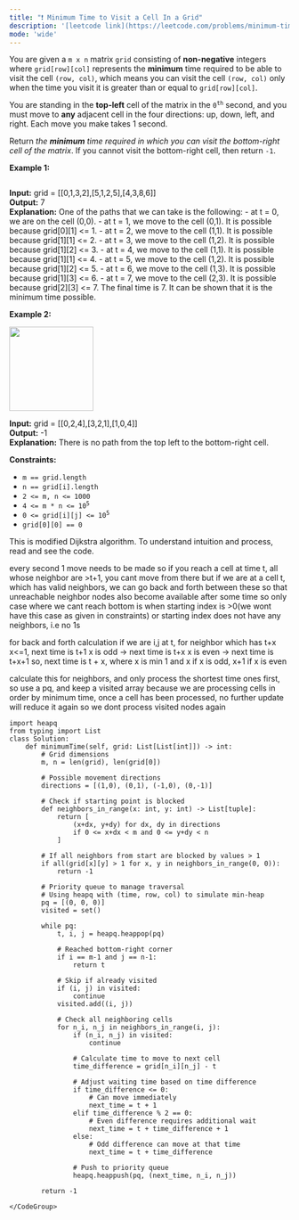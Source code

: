 ```yaml
---
title: "❗️ Minimum Time to Visit a Cell In a Grid"
description: '[leetcode link](https://leetcode.com/problems/minimum-time-to-visit-a-cell-in-a-grid/description/)'
mode: 'wide'
---
```

<Tabs>
  <Tab title="Question" icon="circle-question" iconType="regular">
    <Card>
      <p>You are given a <code>m x n</code> matrix <code>grid</code> consisting of <b>non-negative</b> integers where <code>grid[row][col]</code> represents the <strong>minimum</strong> time required to be able to visit the cell <code>(row, col)</code>, which means you can visit the cell <code>(row, col)</code> only when the time you visit it is greater than or equal to <code>grid[row][col]</code>.</p>  <p>You are standing in the <strong>top-left</strong> cell of the matrix in the <code>0<sup>th</sup></code> second, and you must move to <strong>any</strong> adjacent cell in the four directions: up, down, left, and right. Each move you make takes 1 second.</p>  <p>Return <em>the <strong>minimum</strong> time required in which you can visit the bottom-right cell of the matrix</em>. If you cannot visit the bottom-right cell, then return <code>-1</code>.</p>   <p><strong class="example">Example 1:</strong></p>  <p><img alt="" src="https://assets.leetcode.com/uploads/2023/02/14/yetgriddrawio-8.png" /></p>   <strong>Input:</strong> grid = [[0,1,3,2],[5,1,2,5],[4,3,8,6]] <br/> <strong>Output:</strong> 7 <br/> <strong>Explanation:</strong> One of the paths that we can take is the following: - at t = 0, we are on the cell (0,0). - at t = 1, we move to the cell (0,1). It is possible because grid[0][1] &lt;= 1. - at t = 2, we move to the cell (1,1). It is possible because grid[1][1] &lt;= 2. - at t = 3, we move to the cell (1,2). It is possible because grid[1][2] &lt;= 3. - at t = 4, we move to the cell (1,1). It is possible because grid[1][1] &lt;= 4. - at t = 5, we move to the cell (1,2). It is possible because grid[1][2] &lt;= 5. - at t = 6, we move to the cell (1,3). It is possible because grid[1][3] &lt;= 6. - at t = 7, we move to the cell (2,3). It is possible because grid[2][3] &lt;= 7. The final time is 7. It can be shown that it is the minimum time possible.   <p><strong class="example">Example 2:</strong></p>  <p><img alt="" src="https://assets.leetcode.com/uploads/2023/02/14/yetgriddrawio-9.png" style="width: 151px; height: 151px;" /></p>   <strong>Input:</strong> grid = [[0,2,4],[3,2,1],[1,0,4]] <br/> <strong>Output:</strong> -1 <br/> <strong>Explanation:</strong> There is no path from the top left to the bottom-right cell.    <p><strong>Constraints:</strong></p>  <ul>  <li><code>m == grid.length</code></li>  <li><code>n == grid[i].length</code></li>  <li><code>2 &lt;= m, n &lt;= 1000</code></li>  <li><code>4 &lt;= m * n &lt;= 10<sup>5</sup></code></li>  <li><code>0 &lt;= grid[i][j] &lt;= 10<sup>5</sup></code></li>  <li><code>grid[0][0] == 0</code></li> </ul>   <style type="text/css">.spoilerbutton &lbrace;display:block; border:dashed; padding: 0px 0px; margin:10px 0px; font-size:150%; font-weight: bold; color:#000000; background-color:cyan; outline:0;  &rbrace; .spoiler &lbrace;overflow:hidden;&rbrace; .spoiler > div &lbrace;-webkit-transition: all 0s ease;-moz-transition: margin 0s ease;-o-transition: all 0s ease;transition: margin 0s ease;&rbrace; .spoilerbutton[value="Show Message"] + .spoiler > div &lbrace;margin-top:-500%;&rbrace; .spoilerbutton[value="Hide Message"] + .spoiler &lbrace;padding:5px;&rbrace; </style> 
    </Card>
  </Tab>
  <Tab title="Solution" icon="lightbulb" iconType="regular" >
    <Card>
      This is modified Dijkstra algorithm. To understand intuition and process, read and see the code.

every second 1 move needs to be made
so if you reach a cell at time t, all whose neighbor are &gt;t+1, you cant move from there
but if we are at a cell t, which has valid neighbors, we can go back and forth between these
so that unreachable neighbor nodes also become available after some time
so only case where we cant reach bottom is when starting index is &gt;0(we wont have this case as given in constraints) or starting index does not
have any neighbors, i.e no 1s

for back and forth calculation
if we are i,j at t, for neighbor which has t+x
x&lt;=1, next time is t+1
x is odd -&gt; next time is t+x
x is even -&gt; next time is t+x+1
so, next time is t + x, where x is min 1 and x if x is odd, x+1 if x is even

calculate this for neighbors, and only process the shortest time ones first, so use a pq, and keep a visited array
because we are processing cells in order by minimum time, once a cell has been processed, no further update will reduce it again
so we dont process visited nodes again
</Card>
  <Expandable title="code">
    <CodeGroup dropdown>
```python3 title="Minimum Time to Visit a Cell In a Grid" lines
import heapq
from typing import List
class Solution:
    def minimumTime(self, grid: List[List[int]]) -> int:
        # Grid dimensions
        m, n = len(grid), len(grid[0])
        
        # Possible movement directions
        directions = [(1,0), (0,1), (-1,0), (0,-1)]
        
        # Check if starting point is blocked
        def neighbors_in_range(x: int, y: int) -> List[tuple]:
            return [
                (x+dx, y+dy) for dx, dy in directions 
                if 0 <= x+dx < m and 0 <= y+dy < n
            ]
        
        # If all neighbors from start are blocked by values > 1
        if all(grid[x][y] > 1 for x, y in neighbors_in_range(0, 0)):
            return -1
        
        # Priority queue to manage traversal
        # Using heapq with (time, row, col) to simulate min-heap
        pq = [(0, 0, 0)]
        visited = set()
        
        while pq:
            t, i, j = heapq.heappop(pq)
            
            # Reached bottom-right corner
            if i == m-1 and j == n-1:
                return t
            
            # Skip if already visited
            if (i, j) in visited:
                continue
            visited.add((i, j))
            
            # Check all neighboring cells
            for n_i, n_j in neighbors_in_range(i, j):
                if (n_i, n_j) in visited:
                    continue
                
                # Calculate time to move to next cell
                time_difference = grid[n_i][n_j] - t
                
                # Adjust waiting time based on time difference
                if time_difference <= 0:
                    # Can move immediately
                    next_time = t + 1
                elif time_difference % 2 == 0:
                    # Even difference requires additional wait
                    next_time = t + time_difference + 1
                else:
                    # Odd difference can move at that time
                    next_time = t + time_difference
                
                # Push to priority queue
                heapq.heappush(pq, (next_time, n_i, n_j))
        
        return -1
```
    </CodeGroup>
  </Expandable>
  </Tab>
</Tabs>